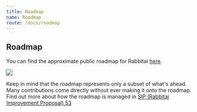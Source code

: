 ```yaml
---
title: Roadmap
name: Roadmap
route: /docs/roadmap
---
```


## Roadmap

You can find the approximate public roadmap for Rabbitai [here](https://github.com/apache-rabbitai/rabbitai-roadmap/projects/1).

<a href="https://github.com/apache-rabbitai/rabbitai-roadmap/projects/1">
<img src="/images/roadmap.png" style="max-width:100%; box-shadow: rgb(170, 170, 170) 0px 0px 3px 1px" />
</a>

Keep in mind that the roadmap represents only a subset of what's
ahead. Many contributions come directly without ever making it onto the roadmap.
Find out more about how the roadmap is managed in
[SIP (Rabbitai Improvement Proposal) 53](https://github.com/apache/rabbitai/issues/10894)
